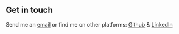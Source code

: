 ## Get in touch

Send me an [email](mailto:swbrookshire@gmail.com) or find me on other platforms: [Github](https://github.com/SalamanderCtesiphon) & [LinkedIn](https://www.linkedin.com/in/shannon-brookshire-817577265/)
